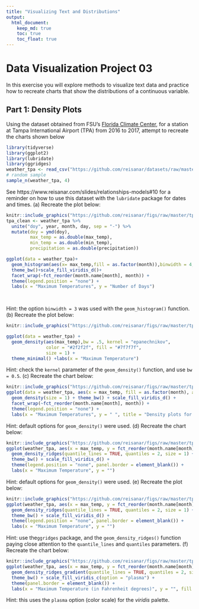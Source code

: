 ---
title: "Visualizing Text and Distributions"
output: 
  html_document:
    keep_md: true
    toc: true
    toc_float: true
---

# Data Visualization Project 03


In this exercise you will explore methods to visualize text data and practice how to recreate charts that show the distributions of a continuous variable. 


## Part 1: Density Plots

Using the dataset obtained from FSU's [Florida Climate Center](https://climatecenter.fsu.edu/climate-data-access-tools/downloadable-data), for a station at Tampa International Airport (TPA) from 2016 to 2017, attempt to recreate the charts shown below
```{r, message=FALSE, warning=FALSE}
library(tidyverse)
library(ggplot2)
library(lubridate)
library(ggridges)
weather_tpa <- read_csv("https://github.com/reisanar/datasets/raw/master/tpa_weather_16_17.csv")
# random sample 
sample_n(weather_tpa, 4)
```
See https://www.reisanar.com/slides/relationships-models#10 for a reminder on how to use this dataset with the `lubridate` package for dates and times.
(a) Recreate the plot below:
```{r, echo = FALSE, out.width="80%", fig.align='center'}
knitr::include_graphics("https://github.com/reisanar/figs/raw/master/tpa_max_temps_facet.png")
tpa_clean <- weather_tpa %>%
  unite("doy", year, month, day, sep = "-") %>%
  mutate(doy = ymd(doy), 
         max_temp = as.double(max_temp), 
         min_temp = as.double(min_temp), 
         precipitation = as.double(precipitation))

ggplot(data = weather_tpa)+
  geom_histogram(aes(x= max_temp,fill = as.factor(month)),binwidth = 4, color = "white")+
  theme_bw()+scale_fill_viridis_d()+
  facet_wrap(~fct_reorder(month.name[month], month)) +
  theme(legend.position = "none") +
  labs(x = "Maximum Temperatures", y = "Number of Days")

  
```
Hint: the option `binwidth = 3` was used with the `geom_histogram()` function.
(b) Recreate the plot below:
```{r, echo = FALSE, out.width="80%", fig.align='center'}
knitr::include_graphics("https://github.com/reisanar/figs/raw/master/tpa_max_temps_density.png")

ggplot(data = weather_tpa) +
  geom_density(aes(max_temp),bw = .5, kernel = "epanechnikov",
               color = "#2f2f2f", fill = "#7f7f7f",
               size = 1) +
  theme_minimal() +labs(x = "Maximum Temperature")
```
Hint: check the `kernel` parameter of the `geom_density()` function, and use `bw = 0.5`.
(c) Recreate the chart below:
```{r, echo = FALSE, out.width="80%", fig.align='center'}
knitr::include_graphics("https://github.com/reisanar/figs/raw/master/tpa_max_temps_density_facet.png")
ggplot(data = weather_tpa, aes(x = max_temp, fill = as.factor(month), alpha = 0.2)) +
  geom_density(size = 1) + theme_bw() + scale_fill_viridis_d() +
  facet_wrap(~fct_reorder(month.name[month], month)) +
  theme(legend.position = "none") +
  labs(x = "Maximum Temperatures", y = " ", title = "Density plots for each month in 2016")
```
Hint: default options for `geom_density()` were used. 
(d) Recreate the chart below:
```{r, echo = FALSE, out.width="80%", fig.align='center'}
knitr::include_graphics("https://github.com/reisanar/figs/raw/master/tpa_max_temps_ridges.png")
ggplot(weather_tpa, aes(x = max_temp, y = fct_reorder(month.name[month], month), fill = as.factor(month))) +
  geom_density_ridges(quantile_lines = TRUE, quantiles = 2, size = 1) +
  theme_bw() + scale_fill_viridis_d() +
  theme(legend.position = "none", panel.border = element_blank()) +
  labs(x = "Maximum Temperature", y = "")

```
Hint: default options for `geom_density()` were used. 
(e) Recreate the plot below:
```{r, echo = FALSE, out.width="80%", fig.align='center'}
knitr::include_graphics("https://github.com/reisanar/figs/raw/master/tpa_max_temps_ridges.png")
ggplot(weather_tpa, aes(x = max_temp, y = fct_reorder(month.name[month], month), fill = as.factor(month))) +
  geom_density_ridges(quantile_lines = TRUE, quantiles = 2, size = 1) +
  theme_bw() + scale_fill_viridis_d() +
  theme(legend.position = "none", panel.border = element_blank()) +
  labs(x = "Maximum Temperature", y = "")
```
Hint: use the`ggridges` package, and the `geom_density_ridges()` function paying close attention to the `quantile_lines` and `quantiles` parameters.
(f) Recreate the chart below:
```{r, echo = FALSE, out.width="80%", fig.align='center'}
knitr::include_graphics("https://github.com/reisanar/figs/raw/master/tpa_max_temps_ridges_plasma.png")
ggplot(weather_tpa, aes(x = max_temp, y = fct_reorder(month.name[month], month), fill = stat(x))) +
  geom_density_ridges_gradient(quantile_lines = TRUE, quantiles = 2, size = 1) +
  theme_bw() + scale_fill_viridis_c(option = "plasma") +
  theme(panel.border = element_blank()) +
  labs(x = "Maximum Temperature (in Fahrenheit degrees)", y = "", fill = "")
```
Hint: this uses the `plasma` option (color scale) for the _viridis_ palette.
